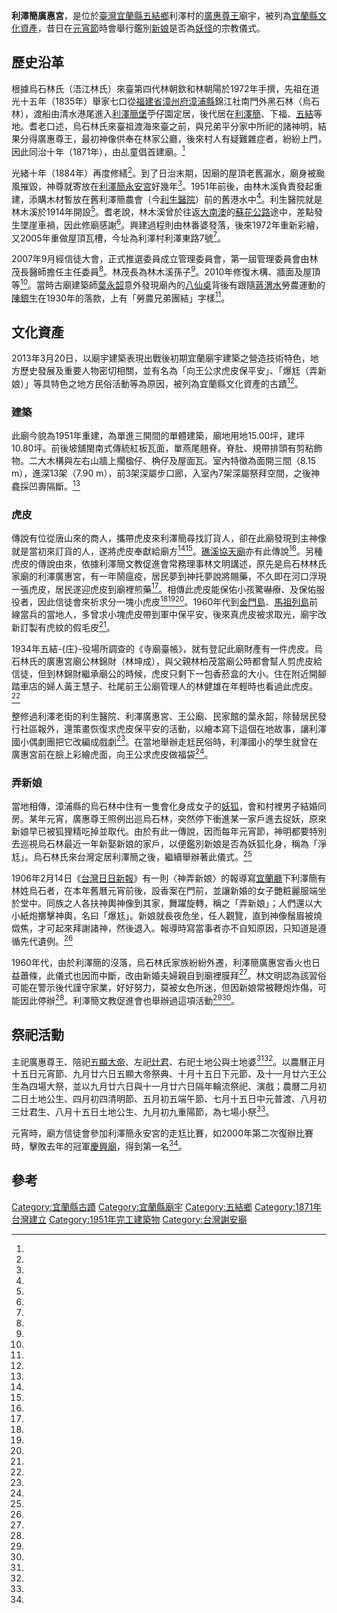 {{coord|24.666568|121.823986|display=title}}
{{東亞廟宇
| name = 利澤簡廣惠宮
| img =File:利澤簡廣惠宮正面照.jpg
| img_capt =
| image_width = 250px
| location = {{TWN}}[[宜蘭縣|宜蘭縣]][[五結鄉|五結鄉]]利澤村利澤東路7號
| god = [[廣惠尊王|廣惠尊王]]
| type =
| struct =
| open_year =同治十年（1871年）
| cere_date =農曆十一月廿六
|}}
'''利澤簡廣惠宮'''，是位於[[臺灣|臺灣]][[宜蘭縣|宜蘭縣]][[五結鄉|五結鄉]]利澤村的[[廣惠尊王|廣惠尊王]]廟宇，被列為[[宜蘭縣文化資產|宜蘭縣文化資產]]，昔日在[[台灣元宵節|元宵節]]時會舉行鑑別[[新娘|新娘]]是否為[[妖怪|妖怪]]的宗教儀式。
==歷史沿革==
根據烏石林氏（浯江林氏）來臺第四代林朝欽和林朝陽於1972年手撰，先祖在道光十五年（1835年）舉家七口從[[福建省_(清)|福建省]][[漳州府|漳州府]][[漳浦縣|漳浦縣]]錦江社南門外黑石林（烏石林），渡船由清水港尾進入[[利澤簡堡|利澤簡堡]]苧仔園定居，後代居在[[利澤簡_(大字)|利澤簡]]、下福、[[五結|五結]]等地。耆老口述，烏石林氏來臺祖渡海來臺之前，與兄弟平分家中所祀的諸神明，結果分得廣惠尊王，最初神像供奉在林家公廳，後來村人有疑難雜症者，紛紛上門，因此同治十年（1871年），由乩童倡首建廟。<ref name="莊雅惠"/>

光緒十年（1884年）再度修繕<ref name="文化部"/>。到了日治末期，因廟的屋頂老舊漏水，廟身被颱風摧毀，神尊就寄放在[[利澤簡永安宮|利澤簡永安宮]]好幾年<ref name="莊雅惠"/>。1951年前後，由林木溪負責發起重建，添購木材暫放在舊利澤簡農會（今[[五結鄉利生醫院|利生醫院]]）前的舊港水中<ref name="文化部"/>。利生醫院就是林木溪於1914年開設<ref name="吳淑君2"/>。耆老說，林木溪曾於往返[[大南澳|大南澳]]的[[蘇花公路|蘇花公路]]途中，差點發生墜崖車禍，因此修廟感謝<ref name="莊雅惠"/>。興建過程則由林番婆發落，後來1972年重新彩繪，又2005年重做屋頂瓦槽，今址為利澤村利澤東路7號<ref name="文化部"/>。

2007年9月經信徒大會，正式推選委員成立管理委員會，第一屆管理委員會由林茂長醫師擔任主任委員<ref name="葉永韶"/>。林茂長為林木溪孫子<ref name="吳淑君2"/>。2010年修復木構、牆面及屋頂等<ref name="文化部"/>。當時古廟建築師[[葉永韶|葉永韶]]意外發現廟內的[[八仙桌|八仙桌]]背後有跟隨[[蔣渭水|蔣渭水]]勞農運動的[[陳銀生|陳銀生]]在1930年的落款，上有「勞農兄弟團結」字樣<ref name="吳淑君"/>。

==文化資產==
{{tw monument
|name=利澤簡廣惠宮
|formername=
|image= 利澤簡廣惠宮斜照2.jpg
|imagename=
|othername=
|formalname=
|level= 縣定古蹟
|class= 寺廟
|time= 1951年重建
|material= 
|location= 宜蘭縣五結鄉利澤村利澤東路7號
|open= 
|cost= 
|website=
|reg_url=https://nchdb.boch.gov.tw/assets/overview/monument/20130320000001
}}
2013年3月20日，以廟宇建築表現出戰後初期宜蘭廟宇建築之營造技術特色，地方歷史發展及重要人物密切相關，並有名為「向王公求虎皮保平安」、「爆尪（弄新娘）」等具特色之地方民俗活動等為原因，被列為宜蘭縣文化資產的古蹟<ref name="文化部"/>。
===建築===
此廟今貌為1951年重建，為單進三開間的單體建築，廟地用地15.00坪，建坪10.80坪。前後坡舖閩南式傳統紅板瓦面，單燕尾翹脊。脊肚、規帶排頭有剪粘飾物。二大木構與左右山牆上擱楹仔、桷仔及屋面瓦。室內特徵為面開三間（8.15 m），進深13架（7.90 m），前3架深屬步口廊，入室內7架深屬祭拜空間，之後神龕採凹壽隔斷。<ref name="文化部"/>

===虎皮===
傳說有位從唐山來的商人，攜帶虎皮來利澤簡尋找訂貨人，卻在此廟發現到主神像就是當初來訂貨的人，遂將虎皮奉獻給廟方<ref name="莊雅惠"/><ref name="葉永韶"/>。[[礁溪協天廟|礁溪協天廟]]亦有此傳說<ref name="姜炫煥"/>。另種虎皮的傳說由來，依據利澤簡文教促進會常務理事林文明講述，原先是烏石林林氏家廟的利澤廣惠宮，有一年鬧瘟疫，居民夢到神托夢說將賜藥，不久即在河口浮現一張虎皮，居民遂迎虎皮到廟裡煎藥<ref name="羅建旺"/>。相傳此虎皮能保佑小孩驚嚇療、及保佑服役者，因此信徒會來祈求分一塊小虎皮<ref name="莊雅惠"/><ref name="葉永韶"/><ref name="廖雅欣"/>。1960年代到[[金門島|金門島]]、[[馬祖列島|馬祖列島]]前線當兵的當地人，多曾求小塊虎皮帶到軍中保平安，後來真虎皮被求取光，廟宇改新訂製有虎紋的假毛皮<ref name="廖雅欣"/>。

1934年五結-{庄}-役場所調查的《寺廟臺帳》，就有登記此廟財產有一件虎皮。烏石林氏的廣惠宮廟公林錦財（林坤成），與父親林柏茂當廟公時都會幫人剪虎皮給信徒，但到林錦財繼承廟公的時候，虎皮只剩下一包香菸盒的大小。住在附近開腳踏車店的婦人黃王慧子、社尾前王公廟管理人的林健雄在年輕時也看過此虎皮。<ref name="葉永韶"/>

整修過利澤老街的利生醫院、利澤廣惠宮、王公廟、民家館的葉永韶，除替居民發行社區報外，還策畫恢復求虎皮保平安的活動，以繪本寫下這個在地故事，讓利澤國小偶劇團把它改編成戲劇<ref name="吳淑君"/>。在當地舉辦走尪民俗時，利澤國小的學生就曾在廣惠宮前在臉上彩繪虎面，向王公求虎皮做福袋<ref name="廖雅欣"/>。

===弄新娘===
當地相傳，漳浦縣的烏石林中住有一隻會化身成女子的[[妖狐|妖狐]]，會和村裡男子結婚同房。某年元宵，廣惠尊王照例出巡烏石林，突然停下衝進某一家戶進去捉妖，原來新娘早已被狐狸精吃掉並取代。由於有此一傳說，因而每年元宵節，神明都要特別去巡視烏石林最近一年新娶新娘的家戶，以便鑑別新娘是否為妖狐化身，稱為「淨尪」。烏石林氏來台灣定居利澤簡之後，繼續舉辦著此儀式。<ref name="莊雅惠"/>

1906年2月14日《[[台灣日日新報|台灣日日新報]]》有一則〈神弄新娘〉的報導寫[[宜蘭廳|宜蘭廳]]下利澤簡有林姓烏石者，在本年舊曆元宵前後，設香案在門前，並讓新婚的女子艷粧麗服端坐於堂中。同族之人各扶神輿神像到其家，舞躍旋轉，稱之「弄新娘」；人們還以大小紙炮擲擊神輿，名曰「爆尪」。新娘就長夜危坐，任人觀覽，直到神像鬚眉被燒燬焦，才可起來拜謝諸神，然後退入。報導時寫當事者亦不自知原因，只知道是遵循先代遺例。<ref name="莊雅惠"/>

1960年代，由於利澤簡的沒落，烏石林氏家族紛紛外遷，利澤簡廣惠宮香火也日益蕭條，此儀式也因而中斷，改由新婚夫婦親自到廟裡膜拜<ref name="莊雅惠"/>。林文明認為該習俗可能在警示後代謹守家業，好好努力，莫被女色所迷，但因新娘常被鞭炮炸傷，可能因此停辦<ref name="羅建旺"/>。利澤簡文教促進會也舉辦過這項活動<ref name="羅建旺"/><ref name="廖雅欣"/>。
{{multiple image
 | align     = right
 | direction = vertical
 | header    = 神像
 | width     = 150
 | image1    = 利澤簡廣惠宮的廣惠尊王與伍顯大帝神像.jpg
 | caption1  = 廣惠尊王與五顯靈官大帝
 | image2    = 利澤簡廣惠宮的土地公與土地婆神像.jpg
 | caption2  = 土地公與土地婆
 | image3   = 利澤簡廣惠宮的灶君神像.jpg
 | caption3  =灶君
}}

==祭祀活動==
主祀廣惠尊王、陪祀[[五顯大帝|五顯大帝]]、左祀[[灶君|灶君]]、右祀土地公與土地婆<ref name="莊雅惠"/><ref name="葉永韶"/>。以農曆正月十五日元宵節、九月廿六日五顯大帝祭典、十月十五日下元節、及十一月廿六王公生為四場大祭，並以九月廿六日與十一月廿六日隔年輪流祭祀、演戲；農曆二月初二日土地公生、四月初四清明節、五月初五端午節、七月十五日中元普渡、八月初三灶君生、八月十五日土地公生、九月初九重陽節，為七場小祭<ref name="葉永韶"/>。

元宵時，廟方信徒會參加利澤簡永安宮的走尪比賽，如2000年第二次復辦比賽時，擊敗去年的冠軍[[慶興廟|慶興廟]]，得到第一名<ref name="姜炫煥2"/>。

== 參考 ==
{{Reflist|35em|refs =

<ref name="姜炫煥2">{{Cite news |url =|title =永安宮走尪比賽 民眾夾道圍觀 利澤八大庄四間廟宇組隊出賽 一隊四名選手扛著神轎快跑190公尺比高下 廣惠宮奪冠|author=姜炫煥|language=zh-tw |publisher=《聯合報》|date=2000-02-20|accessdate=}}</ref>

<ref name="吳淑君2">{{Cite news |url =|title =開業93年 利生醫院列古蹟保存|author=吳淑君|language=zh-tw |publisher=《聯合報》|date=2006-11-17|accessdate=}}</ref>

<ref name="姜炫煥">{{Cite news |url =|title =礁溪協天廟 神蹟虎皮 珍藏30年 相傳關聖帝君「顯聖」買的 能解疑難雜症 信徒常求一小塊保平安|author=姜炫煥|language=zh-tw |publisher=《聯合報》|date=2005-01-29|accessdate=}}</ref>

<ref name="莊雅惠">{{cite journal|url=http://enews.lym.gov.tw/content.asp?pid=37&k=166|author=莊雅惠|title=廣惠宮（王公廟）淨尪|journal=《蘭陽博物》|issue=第49期|date=2009-02|accessdate=2017-10-18|location=|publisher=蘭陽博物館|language=zh-tw|archive-date=2017-10-18|archive-url=https://web.archive.org/web/20171018134045/http://enews.lym.gov.tw/content.asp?pid=37&k=166|dead-url=no}}</ref>

<ref name="文化部">{{Cite web|url=https://nchdb.boch.gov.tw/assets/overview/monument/20130320000001|title=利澤簡廣惠宮|author=|publisher=文化部文化資產局|work=國家文化資產網|date=|accessdate=2019-06-05|archive-date=2017-10-18|archive-url=https://web.archive.org/web/20171018135331/https://nchdb.boch.gov.tw/assets/overview/monument/20130320000001|dead-url=no}}</ref>

<ref name="葉永韶">{{cite journal |url=|author=葉永韶|title=來幫王宮找虎皮|journal=《利澤社區報》|issue=第4期|date=2009-08-09|accessdate=|location=|publisher=燦景古建築研究工作室|language=zh-tw}}</ref>

<ref name="羅建旺">{{Cite news |url =|title =為出嫁女趕狐狸精 淨尪民俗可望重現 宜蘭五結失傳逾半世紀古儀式 地點在利澤老街廣惠宮廟埕 計畫以文化活動方式呈現|author=羅建旺|language=zh-tw |publisher=《聯合報》|date=2004-09-17|accessdate=}}</ref>

<ref name="廖雅欣">{{Cite news |url =|title =利澤學童臉畫老虎 勇敢一整年|author=廖雅欣|language=zh-tw |publisher=《聯合報》|date=2011-02-20|accessdate=}}</ref>

<ref name="吳淑君">{{Cite news |url =|title =願景工程 還鄉幸福 青春版 希望種子 讓老東西活起來 掀老廟的底 古蹟還魂說故事|author=吳淑君|language=zh-tw |publisher=《聯合報》|date=2013-01-28|accessdate=}}</ref>


}}

{{Clear}}
{{宜蘭縣文化資產}}
{{portal bar|宜蘭|道教|建築|border=no}}
{{commonscat|Hedecanan Guanghui Temple}}
[[Category:宜蘭縣古蹟|Category:宜蘭縣古蹟]]
[[Category:宜蘭縣廟宇|Category:宜蘭縣廟宇]]
[[Category:五結鄉|Category:五結鄉]]
[[Category:1871年台灣建立|Category:1871年台灣建立]]
[[Category:1951年完工建築物|Category:1951年完工建築物]]
[[Category:台灣謝安廟|Category:台灣謝安廟]]